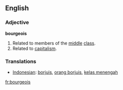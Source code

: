 ==English==

===Adjective===
'''bourgeois'''
# Related to members of the [[middle]] [[class]].
# Related to [[capitalism]].

===Translations===
*[[Indonesian]]: [[borjuis]], [[orang borjuis]], [[kelas menengah]]
[[fr:bourgeois]]